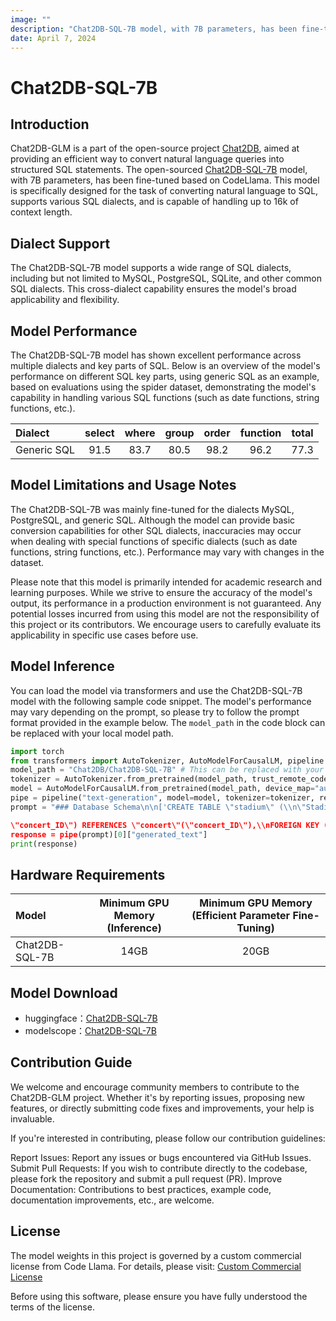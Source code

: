 ```yaml
---
image: ""
description: "Chat2DB-SQL-7B model, with 7B parameters, has been fine-tuned based on CodeLlama. This model is specifically designed for the task of converting natural language to SQL, supports various SQL dialects, and is capable of handling up to 16k of context length."
date: April 7, 2024
---
```


# Chat2DB-SQL-7B

## Introduction

Chat2DB-GLM is a part of the open-source project [Chat2DB](https://github.com/codePhiliaX/Chat2DB/), aimed at providing an efficient way to convert natural language queries into structured SQL statements. The open-sourced [Chat2DB-SQL-7B](https://huggingface.co/Chat2DB/Chat2DB-SQL-7B) model, with 7B parameters, has been fine-tuned based on CodeLlama. This model is specifically designed for the task of converting natural language to SQL, supports various SQL dialects, and is capable of handling up to 16k of context length.

## Dialect Support

The Chat2DB-SQL-7B model supports a wide range of SQL dialects, including but not limited to MySQL, PostgreSQL, SQLite, and other common SQL dialects. This cross-dialect capability ensures the model's broad applicability and flexibility.

## Model Performance

The Chat2DB-SQL-7B model has shown excellent performance across multiple dialects and key parts of SQL. Below is an overview of the model's performance on different SQL key parts, using generic SQL as an example, based on evaluations using the spider dataset, demonstrating the model's capability in handling various SQL functions (such as date functions, string functions, etc.).

| Dialect      | select | where | group | order | function | total |
|:-------------|:------:|:-----:|:-----:|:-----:|:--------:|:-----:|
| Generic SQL  | 91.5   | 83.7  | 80.5  | 98.2  | 96.2     | 77.3  |

## Model Limitations and Usage Notes

The Chat2DB-SQL-7B was mainly fine-tuned for the dialects MySQL, PostgreSQL, and generic SQL. Although the model can provide basic conversion capabilities for other SQL dialects, inaccuracies may occur when dealing with special functions of specific dialects (such as date functions, string functions, etc.). Performance may vary with changes in the dataset.

Please note that this model is primarily intended for academic research and learning purposes. While we strive to ensure the accuracy of the model's output, its performance in a production environment is not guaranteed. Any potential losses incurred from using this model are not the responsibility of this project or its contributors. We encourage users to carefully evaluate its applicability in specific use cases before use.

## Model Inference

You can load the model via transformers and use the Chat2DB-SQL-7B model with the following sample code snippet. The model's performance may vary depending on the prompt, so please try to follow the prompt format provided in the example below. The `model_path` in the code block can be replaced with your local model path.

```python
import torch
from transformers import AutoTokenizer, AutoModelForCausalLM, pipeline
model_path = "Chat2DB/Chat2DB-SQL-7B" # This can be replaced with your local model path
tokenizer = AutoTokenizer.from_pretrained(model_path, trust_remote_code=True)
model = AutoModelForCausalLM.from_pretrained(model_path, device_map="auto", trust_remote_code=True, torch_dtype=torch.float16, use_cache=True)
pipe = pipeline("text-generation", model=model, tokenizer=tokenizer, return_full_text=False, max_new_tokens=100)
prompt = "### Database Schema\n\n['CREATE TABLE \"stadium\" (\\n\"Stadium_ID\" int,\\n\"Location\" text,\\n\"Name\" text,\\n\"Capacity\" int,\\n\"Highest\" int,\\n\"Lowest\" int,\\n\"Average\" int,\\nPRIMARY KEY (\"Stadium_ID\")\\n);', 'CREATE TABLE \"singer\" (\\n\"Singer_ID\" int,\\n\"Name\" text,\\n\"Country\" text,\\n\"Song_Name\" text,\\n\"Song_release_year\" text,\\n\"Age\" int,\\n\"Is_male\" bool,\\nPRIMARY KEY (\"Singer_ID\")\\n);', 'CREATE TABLE \"concert\" (\\n\"concert_ID\" int,\\n\"concert_Name\" text,\\n\"Theme\" text,\\n\"Stadium_ID\" text,\\n\"Year\" text,\\nPRIMARY KEY (\"concert_ID\"),\\nFOREIGN KEY (\"Stadium_ID\") REFERENCES \"stadium\"(\"Stadium_ID\")\\n);', 'CREATE TABLE \"singer_in_concert\" (\\n\"concert_ID\" int,\\n\"Singer_ID\" text,\\nPRIMARY KEY (\"concert_ID\",\"Singer_ID\"),\\nFOREIGN KEY (

\"concert_ID\") REFERENCES \"concert\"(\"concert_ID\"),\\nFOREIGN KEY (\"Singer_ID\") REFERENCES \"singer\"(\"Singer_ID\")\\n);']\n\n\n### Task \n\nBased on the provided database schema information, How many singers do we have?[SQL]\n"
response = pipe(prompt)[0]["generated_text"]
print(response)
```

## Hardware Requirements

| Model           | Minimum GPU Memory (Inference) | Minimum GPU Memory (Efficient Parameter Fine-Tuning) |
|:----------------|:-------------------------------:|:----------------------------------------------------:|
| Chat2DB-SQL-7B  |             14GB               |                         20GB                         |

## Model Download
- huggingface：[Chat2DB-SQL-7B](https://huggingface.co/Chat2DB/Chat2DB-SQL-7B)
- modelscope：[Chat2DB-SQL-7B](https://modelscope.cn/models/Chat2DB/Chat2DB-SQL-7B/summary)

## Contribution Guide
We welcome and encourage community members to contribute to the Chat2DB-GLM project. Whether it's by reporting issues, proposing new features, or directly submitting code fixes and improvements, your help is invaluable.

If you're interested in contributing, please follow our contribution guidelines:

Report Issues: Report any issues or bugs encountered via GitHub Issues.
Submit Pull Requests: If you wish to contribute directly to the codebase, please fork the repository and submit a pull request (PR).
Improve Documentation: Contributions to best practices, example code, documentation improvements, etc., are welcome.


## License
The model weights in this project is governed by a custom commercial license from Code Llama. For details, please visit: [Custom Commercial License](https://llama.meta.com/llama-downloads/)

Before using this software, please ensure you have fully understood the terms of the license.

